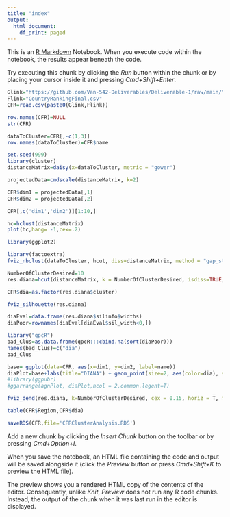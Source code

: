 ```yaml
---
title: "index"
output:
  html_document:
    df_print: paged
---
```


This is an [R Markdown](http://rmarkdown.rstudio.com) Notebook. When you execute code within the notebook, the results appear beneath the code.

Try executing this chunk by clicking the *Run* button within the chunk or by placing your cursor inside it and pressing *Cmd+Shift+Enter*.

```r
Glink="https://github.com/Van-542-Deliverables/Deliverable-1/raw/main/"
Flink="CountryRankingFinal.csv"
CFR=read.csv(paste0(Glink,Flink))

row.names(CFR)=NULL
str(CFR)

dataToCluster=CFR[,-c(1,3)]
row.names(dataToCluster)=CFR$name
```

```r
set.seed(999)
library(cluster)
distanceMatrix=daisy(x=dataToCluster, metric = "gower")

projectedData=cmdscale(distanceMatrix, k=2)

CFR$dim1 = projectedData[,1]
CFR$dim2 = projectedData[,2]

CFR[,c('dim1','dim2')][1:10,]
```

```r
hc=hclust(distanceMatrix)
plot(hc,hang= -1,cex=.2)
```

```r
library(ggplot2)
```

```r
library(factoextra)
fviz_nbclust(dataToCluster, hcut, diss=distanceMatrix, method = "gap_stat", k.max = 15, verbose = F, hc_func = "diana")
```

```r
NumberOfClusterDesired=10
res.diana=hcut(distanceMatrix, k = NumberOfClusterDesired, isdiss=TRUE, hc_func='diana', hc_method="ward.D2")
```

```r
CFR$dia=as.factor(res.diana$cluster)
```

```r
fviz_silhouette(res.diana)
```

```r
diaEval=data.frame(res.diana$silinfo$widths)
diaPoor=rownames(diaEval[diaEval$sil_width<0,])

library("qpcR")
bad_Clus=as.data.frame(qpcR:::cbind.na(sort(diaPoor)))
names(bad_Clus)=c("dia")
bad_Clus
```

```r
base= ggplot(data=CFR, aes(x=dim1, y=dim2, label=name))
diaPlot=base+labs(title="DIANA") + geom_point(size=2, aes(color=dia), show.legend=T)
#library(ggpubr)
#ggarrange(agnPlot, diaPlot,ncol = 2,common.legent=T)
```

```r
fviz_dend(res.diana, k=NumberOfClusterDesired, cex = 0.15, horiz = T, main = "DIANA approach")
```

```r
table(CFR$Region,CFR$dia)
```

```r
saveRDS(CFR,file='CFRClusterAnalysis.RDS')
```

Add a new chunk by clicking the *Insert Chunk* button on the toolbar or by pressing *Cmd+Option+I*.

When you save the notebook, an HTML file containing the code and output will be saved alongside it (click the *Preview* button or press *Cmd+Shift+K* to preview the HTML file).

The preview shows you a rendered HTML copy of the contents of the editor. Consequently, unlike *Knit*, *Preview* does not run any R code chunks. Instead, the output of the chunk when it was last run in the editor is displayed.
